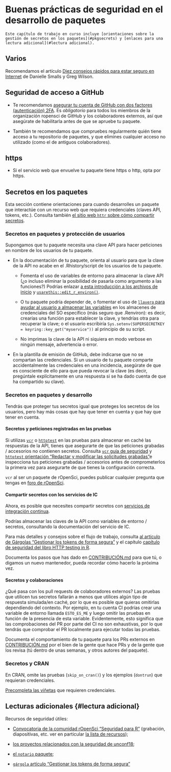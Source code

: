 # Buenas prácticas de seguridad en el desarrollo de paquetes

```block
Este capítulo de trabajo en curso incluye [orientaciones sobre la gestión de secretos en los paquetes](#pkgsecrets) y [enlaces para una lectura adicional](#lectura adicional).
```

## Varios

Recomendamos el artículo [Diez consejos rápidos para estar seguro en Internet](https://journals.plos.org/ploscompbiol/article?id=10.1371/journal.pcbi.1008563) de Danielle Smalls y Greg Wilson.

## Seguridad de acceso a GitHub

- Te recomendamos [asegurar tu cuenta de GitHub con dos factores (autenticación) 2FA](https://help.github.com/articles/securing-your-account-with-two-factor-authentication-2fa/). Es *obligatorio* para todos los miembros de la organización ropensci de GitHub y los colaboradores externos, así que asegúrate de habilitarla antes de que se apruebe tu paquete.

- También te recomendamos que compruebes regularmente quién tiene acceso a tu repositorio de paquetes, y que elimines cualquier acceso no utilizado (como el de antiguos colaboradores).

## https

- Si el servicio web que envuelve tu paquete tiene https o http, opta por https.

## Secretos en los paquetes {#pkgsecrets}

Esta sección contiene orientaciones para cuando desarrolles un paquete que interactúe con un recurso web que requiera credenciales (claves API, tokens, etc.). Consulta también [el sitio web `httr` sobre cómo compartir secretos](https://httr.r-lib.org/articles/secrets.html).

### Secretos en paquetes y protección de usuarios

Supongamos que tu paquete necesita una clave API para hacer peticiones en nombre de los usuarios de tu paquete.

- En la documentación de tu paquete, orienta al usuario para que la clave de la API no acabe en el .Rhistory/script de los usuarios de tu paquete.
  
  - Fomenta el uso de variables de entorno para almacenar la clave API (¿o incluso eliminar la posibilidad de pasarla como argumento a las funciones?) Podrías enlazar [a esta introducción a los archivos de inicio](https://rstats.wtf/r-startup.html) y [`usarethis::edit_r_environ()`](https://usethis.r-lib.org/reference/edit.html).
  
  - O tu paquete podría depender de, o fomentar el uso de [`llavero` para ayudar al usuario a almacenar las variables](https://github.com/r-lib/keyring#readme) en los almacenes de credenciales del SO específico (más seguro que .Renviron): es decir, crearías una función para establecer la clave, y tendrías otra para recuperar la clave; o el usuario escribiría `Sys.setenv(SUPERSECRETKEY = keyring::key_get("myservice"))` al principio de su script.
  
  - No imprimas la clave de la API ni siquiera en modo verbose en ningún mensaje, advertencia o error.

- En la plantilla de emisión de GitHub, debe indicarse que no se compartan las credenciales. Si un usuario de tu paquete comparte accidentalmente las credenciales en una incidencia, asegúrate de que es consciente de ello para que pueda revocar la clave (es decir, pregúntale explícitamente en una respuesta si se ha dado cuenta de que ha compartido su clave).

### Secretos en paquetes y desarrollo

Tendrás que proteger tus secretos igual que proteges los secretos de los usuarios, pero hay más cosas que hay que tener en cuenta y que hay que tener en cuenta.

#### Secretos y peticiones registradas en las pruebas

Si utilizas [`vcr`](https://docs.ropensci.org/vcr/) o [`httptest`](https://enpiar.com/r/httptest/) en las pruebas para almacenar en caché las respuestas de la API, tienes que asegurarte de que las peticiones grabadas / accesorios no contienen secretos. Consulta [`vcr` guía de seguridad](https://books.ropensci.org/http-testing/security-chapter.html) y [`httptest` orientación "Redactar y modificar las solicitudes grabadas"](https://enpiar.com/r/httptest/articles/redacting.html)e inspecciona tus peticiones grabadas / accesorios antes de comprometerlos la primera vez para asegurarte de que tienes la configuración correcta.

`vcr` al ser un paquete de rOpenSci, puedes publicar cualquier pregunta que tengas en [foro de rOpenSci](https://discuss.ropensci.org/).

#### Compartir secretos con los servicios de IC

Ahora, es posible que necesites compartir secretos con [servicios de integración continua](#ci).

Podrías almacenar las claves de la API como variables de entorno / secretos, consultando la documentación del servicio de IC.

Para más detalles y consejos sobre el flujo de trabajo, consulta [al artículo de Gárgolas "Gestionar los tokens de forma segura"](https://gargle.r-lib.org/articles/articles/managing-tokens-securely.html) y el capítulo [capítulo de seguridad del libro HTTP testing in R](https://books.ropensci.org/http-testing/security-chapter.html).

Documenta los pasos que has dado en [CONTRIBUCIÓN.md](#friendlyfiles) para que tú, o digamos un nuevo mantenedor, pueda recordar cómo hacerlo la próxima vez.

#### Secretos y colaboraciones

¿Qué pasa con los pull requests de colaboradores externos? Las pruebas que utilicen tus secretos fallarán a menos que utilices algún tipo de respuesta simulada/en caché, por lo que es posible que quieras omitirlas dependiendo del contexto. Por ejemplo, en tu cuenta CI podrías crear una variable de entorno llamada `ESTO_ES_ME` y luego omitir las pruebas en función de la presencia de esta variable. Evidentemente, esto significa que las comprobaciones del PR por parte del CI no son exhaustivas, por lo que tendrás que comprobar el PR localmente para ejecutar todas las pruebas.

Documenta el comportamiento de tu paquete para los PRs externos en [CONTRIBUCIÓN.md](#friendlyfiles) por el bien de la gente que hace PRs y de la gente que los revisa (tú dentro de unas semanas, y otros autores del paquete).

### Secretos y CRAN

En CRAN, omite las pruebas (`skip_on_cran()`) y los ejemplos (`dontrun`) que requieran credenciales.

[Precompleta las viñetas](https://ropensci.org/technotes/2019/12/08/precompute-vignettes/) que requieren credenciales.

## Lecturas adicionales {#lectura adicional}

Recursos de seguridad útiles:

- [Convocatoria de la comunidad rOpenSci "Seguridad para R"](https://ropensci.org/commcalls/2019-05-07/) (grabación, diapositivas, etc. ver en particular [la lista de recursos](https://ropensci.org/blog/2019/04/09/commcall-may2019/#resources));

- [los proyectos relacionados con la seguridad de unconf18](https://ropensci.org/blog/2018/06/06/unconf18_recap_2/);

- [el `notario` paquete](https://ropensci.org/blog/2017/07/25/notary/);

- [`gárgola` artículo "Gestionar los tokens de forma segura"](gargle.r-lib.org/articles/articles/managing-tokens-securely.html)


